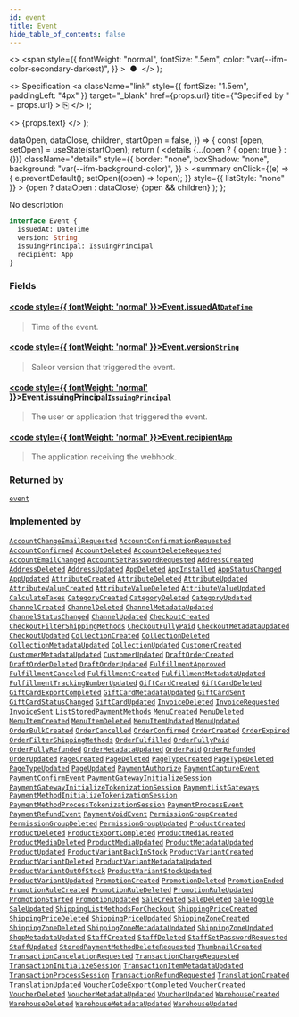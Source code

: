 ```yaml
---
id: event
title: Event
hide_table_of_contents: false
---
```


  <>
    <span
      style={{
        fontWeight: "normal",
        fontSize: ".5em",
        color: "var(--ifm-color-secondary-darkest)",
      }}
    >
      &nbsp;●&nbsp;
    </span>
  </>
);

  <>
    Specification
    <a
      className="link"
      style={{ fontSize: "1.5em", paddingLeft: "4px" }}
      target="\_blank"
      href={props.url}
      title={"Specified by " + props.url}
    >
      ⎘
    </a>
  </>
);

  <>
    <span className={props.class}>{props.text}</span>
  </>
);


  dataOpen,
  dataClose,
  children,
  startOpen = false,
}) => {
  const [open, setOpen] = useState(startOpen);
  return (
    <details
      {...(open ? { open: true } : {})}
      className="details"
      style={{
        border: "none",
        boxShadow: "none",
        background: "var(--ifm-background-color)",
      }}
    >
      <summary
        onClick={(e) => {
          e.preventDefault();
          setOpen((open) => !open);
        }}
        style={{ listStyle: "none" }}
      >
        {open ? dataOpen : dataClose}
      </summary>
      {open && children}
    </details>
  );
};

No description

```graphql
interface Event {
  issuedAt: DateTime
  version: String
  issuingPrincipal: IssuingPrincipal
  recipient: App
}
```

### Fields

#### [<code style={{ fontWeight: 'normal' }}>Event.<b>issuedAt</b></code>](#)<Bullet />[`DateTime`](../../../api-reference/miscellaneous/scalars/date-time) <Badge class="badge badge--secondary" text="scalar"/>

> Time of the event.

#### [<code style={{ fontWeight: 'normal' }}>Event.<b>version</b></code>](#)<Bullet />[`String`](../../../api-reference/miscellaneous/scalars/string) <Badge class="badge badge--secondary" text="scalar"/>

> Saleor version that triggered the event.

#### [<code style={{ fontWeight: 'normal' }}>Event.<b>issuingPrincipal</b></code>](#)<Bullet />[`IssuingPrincipal`](../../../api-reference/miscellaneous/unions/issuing-principal) <Badge class="badge badge--secondary" text="union"/>

> The user or application that triggered the event.

#### [<code style={{ fontWeight: 'normal' }}>Event.<b>recipient</b></code>](#)<Bullet />[`App`](../../../api-reference/apps/objects/app) <Badge class="badge badge--secondary" text="object"/>

> The application receiving the webhook.

### Returned by

[`event`](../../../api-reference/miscellaneous/subscriptions/event) <Badge class="badge badge--secondary" text="subscription"/>

### Implemented by

[`AccountChangeEmailRequested`](../../../api-reference/users/objects/account-change-email-requested) <Badge class="badge badge--secondary" text="object"/><Bullet />[`AccountConfirmationRequested`](../../../api-reference/users/objects/account-confirmation-requested) <Badge class="badge badge--secondary" text="object"/><Bullet />[`AccountConfirmed`](../../../api-reference/users/objects/account-confirmed) <Badge class="badge badge--secondary" text="object"/><Bullet />[`AccountDeleted`](../../../api-reference/users/objects/account-deleted) <Badge class="badge badge--secondary" text="object"/><Bullet />[`AccountDeleteRequested`](../../../api-reference/users/objects/account-delete-requested) <Badge class="badge badge--secondary" text="object"/><Bullet />[`AccountEmailChanged`](../../../api-reference/users/objects/account-email-changed) <Badge class="badge badge--secondary" text="object"/><Bullet />[`AccountSetPasswordRequested`](../../../api-reference/users/objects/account-set-password-requested) <Badge class="badge badge--secondary" text="object"/><Bullet />[`AddressCreated`](../../../api-reference/users/objects/address-created) <Badge class="badge badge--secondary" text="object"/><Bullet />[`AddressDeleted`](../../../api-reference/users/objects/address-deleted) <Badge class="badge badge--secondary" text="object"/><Bullet />[`AddressUpdated`](../../../api-reference/users/objects/address-updated) <Badge class="badge badge--secondary" text="object"/><Bullet />[`AppDeleted`](../../../api-reference/apps/objects/app-deleted) <Badge class="badge badge--secondary" text="object"/><Bullet />[`AppInstalled`](../../../api-reference/apps/objects/app-installed) <Badge class="badge badge--secondary" text="object"/><Bullet />[`AppStatusChanged`](../../../api-reference/apps/objects/app-status-changed) <Badge class="badge badge--secondary" text="object"/><Bullet />[`AppUpdated`](../../../api-reference/apps/objects/app-updated) <Badge class="badge badge--secondary" text="object"/><Bullet />[`AttributeCreated`](../../../api-reference/attributes/objects/attribute-created) <Badge class="badge badge--secondary" text="object"/><Bullet />[`AttributeDeleted`](../../../api-reference/attributes/objects/attribute-deleted) <Badge class="badge badge--secondary" text="object"/><Bullet />[`AttributeUpdated`](../../../api-reference/attributes/objects/attribute-updated) <Badge class="badge badge--secondary" text="object"/><Bullet />[`AttributeValueCreated`](../../../api-reference/attributes/objects/attribute-value-created) <Badge class="badge badge--secondary" text="object"/><Bullet />[`AttributeValueDeleted`](../../../api-reference/attributes/objects/attribute-value-deleted) <Badge class="badge badge--secondary" text="object"/><Bullet />[`AttributeValueUpdated`](../../../api-reference/attributes/objects/attribute-value-updated) <Badge class="badge badge--secondary" text="object"/><Bullet />[`CalculateTaxes`](../../../api-reference/taxes/objects/calculate-taxes) <Badge class="badge badge--secondary" text="object"/><Bullet />[`CategoryCreated`](../../../api-reference/products/objects/category-created) <Badge class="badge badge--secondary" text="object"/><Bullet />[`CategoryDeleted`](../../../api-reference/products/objects/category-deleted) <Badge class="badge badge--secondary" text="object"/><Bullet />[`CategoryUpdated`](../../../api-reference/products/objects/category-updated) <Badge class="badge badge--secondary" text="object"/><Bullet />[`ChannelCreated`](../../../api-reference/channels/objects/channel-created) <Badge class="badge badge--secondary" text="object"/><Bullet />[`ChannelDeleted`](../../../api-reference/channels/objects/channel-deleted) <Badge class="badge badge--secondary" text="object"/><Bullet />[`ChannelMetadataUpdated`](../../../api-reference/channels/objects/channel-metadata-updated) <Badge class="badge badge--secondary" text="object"/><Bullet />[`ChannelStatusChanged`](../../../api-reference/channels/objects/channel-status-changed) <Badge class="badge badge--secondary" text="object"/><Bullet />[`ChannelUpdated`](../../../api-reference/channels/objects/channel-updated) <Badge class="badge badge--secondary" text="object"/><Bullet />[`CheckoutCreated`](../../../api-reference/checkout/objects/checkout-created) <Badge class="badge badge--secondary" text="object"/><Bullet />[`CheckoutFilterShippingMethods`](../../../api-reference/checkout/objects/checkout-filter-shipping-methods) <Badge class="badge badge--secondary" text="object"/><Bullet />[`CheckoutFullyPaid`](../../../api-reference/checkout/objects/checkout-fully-paid) <Badge class="badge badge--secondary" text="object"/><Bullet />[`CheckoutMetadataUpdated`](../../../api-reference/checkout/objects/checkout-metadata-updated) <Badge class="badge badge--secondary" text="object"/><Bullet />[`CheckoutUpdated`](../../../api-reference/checkout/objects/checkout-updated) <Badge class="badge badge--secondary" text="object"/><Bullet />[`CollectionCreated`](../../../api-reference/products/objects/collection-created) <Badge class="badge badge--secondary" text="object"/><Bullet />[`CollectionDeleted`](../../../api-reference/products/objects/collection-deleted) <Badge class="badge badge--secondary" text="object"/><Bullet />[`CollectionMetadataUpdated`](../../../api-reference/products/objects/collection-metadata-updated) <Badge class="badge badge--secondary" text="object"/><Bullet />[`CollectionUpdated`](../../../api-reference/products/objects/collection-updated) <Badge class="badge badge--secondary" text="object"/><Bullet />[`CustomerCreated`](../../../api-reference/users/objects/customer-created) <Badge class="badge badge--secondary" text="object"/><Bullet />[`CustomerMetadataUpdated`](../../../api-reference/users/objects/customer-metadata-updated) <Badge class="badge badge--secondary" text="object"/><Bullet />[`CustomerUpdated`](../../../api-reference/users/objects/customer-updated) <Badge class="badge badge--secondary" text="object"/><Bullet />[`DraftOrderCreated`](../../../api-reference/orders/objects/draft-order-created) <Badge class="badge badge--secondary" text="object"/><Bullet />[`DraftOrderDeleted`](../../../api-reference/orders/objects/draft-order-deleted) <Badge class="badge badge--secondary" text="object"/><Bullet />[`DraftOrderUpdated`](../../../api-reference/orders/objects/draft-order-updated) <Badge class="badge badge--secondary" text="object"/><Bullet />[`FulfillmentApproved`](../../../api-reference/orders/objects/fulfillment-approved) <Badge class="badge badge--secondary" text="object"/><Bullet />[`FulfillmentCanceled`](../../../api-reference/orders/objects/fulfillment-canceled) <Badge class="badge badge--secondary" text="object"/><Bullet />[`FulfillmentCreated`](../../../api-reference/orders/objects/fulfillment-created) <Badge class="badge badge--secondary" text="object"/><Bullet />[`FulfillmentMetadataUpdated`](../../../api-reference/orders/objects/fulfillment-metadata-updated) <Badge class="badge badge--secondary" text="object"/><Bullet />[`FulfillmentTrackingNumberUpdated`](../../../api-reference/orders/objects/fulfillment-tracking-number-updated) <Badge class="badge badge--secondary" text="object"/><Bullet />[`GiftCardCreated`](../../../api-reference/gift-cards/objects/gift-card-created) <Badge class="badge badge--secondary" text="object"/><Bullet />[`GiftCardDeleted`](../../../api-reference/gift-cards/objects/gift-card-deleted) <Badge class="badge badge--secondary" text="object"/><Bullet />[`GiftCardExportCompleted`](../../../api-reference/gift-cards/objects/gift-card-export-completed) <Badge class="badge badge--secondary" text="object"/><Bullet />[`GiftCardMetadataUpdated`](../../../api-reference/gift-cards/objects/gift-card-metadata-updated) <Badge class="badge badge--secondary" text="object"/><Bullet />[`GiftCardSent`](../../../api-reference/gift-cards/objects/gift-card-sent) <Badge class="badge badge--secondary" text="object"/><Bullet />[`GiftCardStatusChanged`](../../../api-reference/gift-cards/objects/gift-card-status-changed) <Badge class="badge badge--secondary" text="object"/><Bullet />[`GiftCardUpdated`](../../../api-reference/gift-cards/objects/gift-card-updated) <Badge class="badge badge--secondary" text="object"/><Bullet />[`InvoiceDeleted`](../../../api-reference/orders/objects/invoice-deleted) <Badge class="badge badge--secondary" text="object"/><Bullet />[`InvoiceRequested`](../../../api-reference/orders/objects/invoice-requested) <Badge class="badge badge--secondary" text="object"/><Bullet />[`InvoiceSent`](../../../api-reference/orders/objects/invoice-sent) <Badge class="badge badge--secondary" text="object"/><Bullet />[`ListStoredPaymentMethods`](../../../api-reference/payments/objects/list-stored-payment-methods) <Badge class="badge badge--secondary" text="object"/><Bullet />[`MenuCreated`](../../../api-reference/menu/objects/menu-created) <Badge class="badge badge--secondary" text="object"/><Bullet />[`MenuDeleted`](../../../api-reference/menu/objects/menu-deleted) <Badge class="badge badge--secondary" text="object"/><Bullet />[`MenuItemCreated`](../../../api-reference/menu/objects/menu-item-created) <Badge class="badge badge--secondary" text="object"/><Bullet />[`MenuItemDeleted`](../../../api-reference/menu/objects/menu-item-deleted) <Badge class="badge badge--secondary" text="object"/><Bullet />[`MenuItemUpdated`](../../../api-reference/menu/objects/menu-item-updated) <Badge class="badge badge--secondary" text="object"/><Bullet />[`MenuUpdated`](../../../api-reference/menu/objects/menu-updated) <Badge class="badge badge--secondary" text="object"/><Bullet />[`OrderBulkCreated`](../../../api-reference/orders/objects/order-bulk-created) <Badge class="badge badge--secondary" text="object"/><Bullet />[`OrderCancelled`](../../../api-reference/orders/objects/order-cancelled) <Badge class="badge badge--secondary" text="object"/><Bullet />[`OrderConfirmed`](../../../api-reference/orders/objects/order-confirmed) <Badge class="badge badge--secondary" text="object"/><Bullet />[`OrderCreated`](../../../api-reference/orders/objects/order-created) <Badge class="badge badge--secondary" text="object"/><Bullet />[`OrderExpired`](../../../api-reference/orders/objects/order-expired) <Badge class="badge badge--secondary" text="object"/><Bullet />[`OrderFilterShippingMethods`](../../../api-reference/orders/objects/order-filter-shipping-methods) <Badge class="badge badge--secondary" text="object"/><Bullet />[`OrderFulfilled`](../../../api-reference/orders/objects/order-fulfilled) <Badge class="badge badge--secondary" text="object"/><Bullet />[`OrderFullyPaid`](../../../api-reference/orders/objects/order-fully-paid) <Badge class="badge badge--secondary" text="object"/><Bullet />[`OrderFullyRefunded`](../../../api-reference/orders/objects/order-fully-refunded) <Badge class="badge badge--secondary" text="object"/><Bullet />[`OrderMetadataUpdated`](../../../api-reference/orders/objects/order-metadata-updated) <Badge class="badge badge--secondary" text="object"/><Bullet />[`OrderPaid`](../../../api-reference/orders/objects/order-paid) <Badge class="badge badge--secondary" text="object"/><Bullet />[`OrderRefunded`](../../../api-reference/orders/objects/order-refunded) <Badge class="badge badge--secondary" text="object"/><Bullet />[`OrderUpdated`](../../../api-reference/orders/objects/order-updated) <Badge class="badge badge--secondary" text="object"/><Bullet />[`PageCreated`](../../../api-reference/pages/objects/page-created) <Badge class="badge badge--secondary" text="object"/><Bullet />[`PageDeleted`](../../../api-reference/pages/objects/page-deleted) <Badge class="badge badge--secondary" text="object"/><Bullet />[`PageTypeCreated`](../../../api-reference/pages/objects/page-type-created) <Badge class="badge badge--secondary" text="object"/><Bullet />[`PageTypeDeleted`](../../../api-reference/pages/objects/page-type-deleted) <Badge class="badge badge--secondary" text="object"/><Bullet />[`PageTypeUpdated`](../../../api-reference/pages/objects/page-type-updated) <Badge class="badge badge--secondary" text="object"/><Bullet />[`PageUpdated`](../../../api-reference/pages/objects/page-updated) <Badge class="badge badge--secondary" text="object"/><Bullet />[`PaymentAuthorize`](../../../api-reference/payments/objects/payment-authorize) <Badge class="badge badge--secondary" text="object"/><Bullet />[`PaymentCaptureEvent`](../../../api-reference/payments/objects/payment-capture-event) <Badge class="badge badge--secondary" text="object"/><Bullet />[`PaymentConfirmEvent`](../../../api-reference/payments/objects/payment-confirm-event) <Badge class="badge badge--secondary" text="object"/><Bullet />[`PaymentGatewayInitializeSession`](../../../api-reference/payments/objects/payment-gateway-initialize-session) <Badge class="badge badge--secondary" text="object"/><Bullet />[`PaymentGatewayInitializeTokenizationSession`](../../../api-reference/payments/objects/payment-gateway-initialize-tokenization-session) <Badge class="badge badge--secondary" text="object"/><Bullet />[`PaymentListGateways`](../../../api-reference/payments/objects/payment-list-gateways) <Badge class="badge badge--secondary" text="object"/><Bullet />[`PaymentMethodInitializeTokenizationSession`](../../../api-reference/payments/objects/payment-method-initialize-tokenization-session) <Badge class="badge badge--secondary" text="object"/><Bullet />[`PaymentMethodProcessTokenizationSession`](../../../api-reference/payments/objects/payment-method-process-tokenization-session) <Badge class="badge badge--secondary" text="object"/><Bullet />[`PaymentProcessEvent`](../../../api-reference/payments/objects/payment-process-event) <Badge class="badge badge--secondary" text="object"/><Bullet />[`PaymentRefundEvent`](../../../api-reference/payments/objects/payment-refund-event) <Badge class="badge badge--secondary" text="object"/><Bullet />[`PaymentVoidEvent`](../../../api-reference/payments/objects/payment-void-event) <Badge class="badge badge--secondary" text="object"/><Bullet />[`PermissionGroupCreated`](../../../api-reference/users/objects/permission-group-created) <Badge class="badge badge--secondary" text="object"/><Bullet />[`PermissionGroupDeleted`](../../../api-reference/users/objects/permission-group-deleted) <Badge class="badge badge--secondary" text="object"/><Bullet />[`PermissionGroupUpdated`](../../../api-reference/users/objects/permission-group-updated) <Badge class="badge badge--secondary" text="object"/><Bullet />[`ProductCreated`](../../../api-reference/products/objects/product-created) <Badge class="badge badge--secondary" text="object"/><Bullet />[`ProductDeleted`](../../../api-reference/products/objects/product-deleted) <Badge class="badge badge--secondary" text="object"/><Bullet />[`ProductExportCompleted`](../../../api-reference/products/objects/product-export-completed) <Badge class="badge badge--secondary" text="object"/><Bullet />[`ProductMediaCreated`](../../../api-reference/products/objects/product-media-created) <Badge class="badge badge--secondary" text="object"/><Bullet />[`ProductMediaDeleted`](../../../api-reference/products/objects/product-media-deleted) <Badge class="badge badge--secondary" text="object"/><Bullet />[`ProductMediaUpdated`](../../../api-reference/products/objects/product-media-updated) <Badge class="badge badge--secondary" text="object"/><Bullet />[`ProductMetadataUpdated`](../../../api-reference/products/objects/product-metadata-updated) <Badge class="badge badge--secondary" text="object"/><Bullet />[`ProductUpdated`](../../../api-reference/products/objects/product-updated) <Badge class="badge badge--secondary" text="object"/><Bullet />[`ProductVariantBackInStock`](../../../api-reference/products/objects/product-variant-back-in-stock) <Badge class="badge badge--secondary" text="object"/><Bullet />[`ProductVariantCreated`](../../../api-reference/products/objects/product-variant-created) <Badge class="badge badge--secondary" text="object"/><Bullet />[`ProductVariantDeleted`](../../../api-reference/products/objects/product-variant-deleted) <Badge class="badge badge--secondary" text="object"/><Bullet />[`ProductVariantMetadataUpdated`](../../../api-reference/products/objects/product-variant-metadata-updated) <Badge class="badge badge--secondary" text="object"/><Bullet />[`ProductVariantOutOfStock`](../../../api-reference/products/objects/product-variant-out-of-stock) <Badge class="badge badge--secondary" text="object"/><Bullet />[`ProductVariantStockUpdated`](../../../api-reference/products/objects/product-variant-stock-updated) <Badge class="badge badge--secondary" text="object"/><Bullet />[`ProductVariantUpdated`](../../../api-reference/products/objects/product-variant-updated) <Badge class="badge badge--secondary" text="object"/><Bullet />[`PromotionCreated`](../../../api-reference/discounts/objects/promotion-created) <Badge class="badge badge--secondary" text="object"/><Bullet />[`PromotionDeleted`](../../../api-reference/discounts/objects/promotion-deleted) <Badge class="badge badge--secondary" text="object"/><Bullet />[`PromotionEnded`](../../../api-reference/discounts/objects/promotion-ended) <Badge class="badge badge--secondary" text="object"/><Bullet />[`PromotionRuleCreated`](../../../api-reference/discounts/objects/promotion-rule-created) <Badge class="badge badge--secondary" text="object"/><Bullet />[`PromotionRuleDeleted`](../../../api-reference/discounts/objects/promotion-rule-deleted) <Badge class="badge badge--secondary" text="object"/><Bullet />[`PromotionRuleUpdated`](../../../api-reference/discounts/objects/promotion-rule-updated) <Badge class="badge badge--secondary" text="object"/><Bullet />[`PromotionStarted`](../../../api-reference/discounts/objects/promotion-started) <Badge class="badge badge--secondary" text="object"/><Bullet />[`PromotionUpdated`](../../../api-reference/discounts/objects/promotion-updated) <Badge class="badge badge--secondary" text="object"/><Bullet />[`SaleCreated`](../../../api-reference/discounts/objects/sale-created) <Badge class="badge badge--secondary" text="object"/><Bullet />[`SaleDeleted`](../../../api-reference/discounts/objects/sale-deleted) <Badge class="badge badge--secondary" text="object"/><Bullet />[`SaleToggle`](../../../api-reference/discounts/objects/sale-toggle) <Badge class="badge badge--secondary" text="object"/><Bullet />[`SaleUpdated`](../../../api-reference/discounts/objects/sale-updated) <Badge class="badge badge--secondary" text="object"/><Bullet />[`ShippingListMethodsForCheckout`](../../../api-reference/checkout/objects/shipping-list-methods-for-checkout) <Badge class="badge badge--secondary" text="object"/><Bullet />[`ShippingPriceCreated`](../../../api-reference/shipping/objects/shipping-price-created) <Badge class="badge badge--secondary" text="object"/><Bullet />[`ShippingPriceDeleted`](../../../api-reference/shipping/objects/shipping-price-deleted) <Badge class="badge badge--secondary" text="object"/><Bullet />[`ShippingPriceUpdated`](../../../api-reference/shipping/objects/shipping-price-updated) <Badge class="badge badge--secondary" text="object"/><Bullet />[`ShippingZoneCreated`](../../../api-reference/shipping/objects/shipping-zone-created) <Badge class="badge badge--secondary" text="object"/><Bullet />[`ShippingZoneDeleted`](../../../api-reference/shipping/objects/shipping-zone-deleted) <Badge class="badge badge--secondary" text="object"/><Bullet />[`ShippingZoneMetadataUpdated`](../../../api-reference/shipping/objects/shipping-zone-metadata-updated) <Badge class="badge badge--secondary" text="object"/><Bullet />[`ShippingZoneUpdated`](../../../api-reference/shipping/objects/shipping-zone-updated) <Badge class="badge badge--secondary" text="object"/><Bullet />[`ShopMetadataUpdated`](../../../api-reference/miscellaneous/objects/shop-metadata-updated) <Badge class="badge badge--secondary" text="object"/><Bullet />[`StaffCreated`](../../../api-reference/users/objects/staff-created) <Badge class="badge badge--secondary" text="object"/><Bullet />[`StaffDeleted`](../../../api-reference/users/objects/staff-deleted) <Badge class="badge badge--secondary" text="object"/><Bullet />[`StaffSetPasswordRequested`](../../../api-reference/users/objects/staff-set-password-requested) <Badge class="badge badge--secondary" text="object"/><Bullet />[`StaffUpdated`](../../../api-reference/users/objects/staff-updated) <Badge class="badge badge--secondary" text="object"/><Bullet />[`StoredPaymentMethodDeleteRequested`](../../../api-reference/payments/objects/stored-payment-method-delete-requested) <Badge class="badge badge--secondary" text="object"/><Bullet />[`ThumbnailCreated`](../../../api-reference/miscellaneous/objects/thumbnail-created) <Badge class="badge badge--secondary" text="object"/><Bullet />[`TransactionCancelationRequested`](../../../api-reference/payments/objects/transaction-cancelation-requested) <Badge class="badge badge--secondary" text="object"/><Bullet />[`TransactionChargeRequested`](../../../api-reference/payments/objects/transaction-charge-requested) <Badge class="badge badge--secondary" text="object"/><Bullet />[`TransactionInitializeSession`](../../../api-reference/payments/objects/transaction-initialize-session) <Badge class="badge badge--secondary" text="object"/><Bullet />[`TransactionItemMetadataUpdated`](../../../api-reference/payments/objects/transaction-item-metadata-updated) <Badge class="badge badge--secondary" text="object"/><Bullet />[`TransactionProcessSession`](../../../api-reference/payments/objects/transaction-process-session) <Badge class="badge badge--secondary" text="object"/><Bullet />[`TransactionRefundRequested`](../../../api-reference/payments/objects/transaction-refund-requested) <Badge class="badge badge--secondary" text="object"/><Bullet />[`TranslationCreated`](../../../api-reference/miscellaneous/objects/translation-created) <Badge class="badge badge--secondary" text="object"/><Bullet />[`TranslationUpdated`](../../../api-reference/miscellaneous/objects/translation-updated) <Badge class="badge badge--secondary" text="object"/><Bullet />[`VoucherCodeExportCompleted`](../../../api-reference/discounts/objects/voucher-code-export-completed) <Badge class="badge badge--secondary" text="object"/><Bullet />[`VoucherCreated`](../../../api-reference/discounts/objects/voucher-created) <Badge class="badge badge--secondary" text="object"/><Bullet />[`VoucherDeleted`](../../../api-reference/discounts/objects/voucher-deleted) <Badge class="badge badge--secondary" text="object"/><Bullet />[`VoucherMetadataUpdated`](../../../api-reference/discounts/objects/voucher-metadata-updated) <Badge class="badge badge--secondary" text="object"/><Bullet />[`VoucherUpdated`](../../../api-reference/discounts/objects/voucher-updated) <Badge class="badge badge--secondary" text="object"/><Bullet />[`WarehouseCreated`](../../../api-reference/products/objects/warehouse-created) <Badge class="badge badge--secondary" text="object"/><Bullet />[`WarehouseDeleted`](../../../api-reference/products/objects/warehouse-deleted) <Badge class="badge badge--secondary" text="object"/><Bullet />[`WarehouseMetadataUpdated`](../../../api-reference/products/objects/warehouse-metadata-updated) <Badge class="badge badge--secondary" text="object"/><Bullet />[`WarehouseUpdated`](../../../api-reference/products/objects/warehouse-updated) <Badge class="badge badge--secondary" text="object"/>
